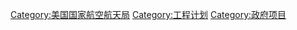 [[Category:美国国家航空航天局|Category:美国国家航空航天局]]
[[Category:工程计划|Category:工程计划]]
[[Category:政府项目|Category:政府项目]]